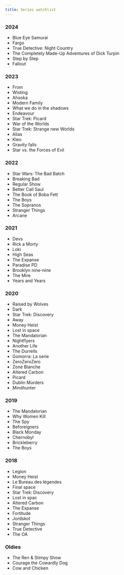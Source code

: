 ```yaml
---
title: Series watchlist
---
```


### 2024

- Blue Eye Samurai
- Fargo
- True Detective: Night Country
- The Completely Made-Up Adventures of Dick Turpin
- Step by Step
- Fallout

### 2023

- From
- Wisting
- Ahsoka
- Modern Family
- What we do in the shadows
- Endeavour
- Star Trek: Picard
- War of the Worlds
- Star Trek: Strange new Worlds
- Alias
- Kleo
- Gravity falls
- Star vs. the Forces of Evil

### 2022

- Star Wars: The Bad Batch
- Breaking Bad
- Regular Show
- Better Call Saul
- The Book of Boba Fett
- The Boys
- The Sopranos
- Stranger Things
- Arcane

### 2021

- Devs
- Rick a Morty
- Loki
- High Seas
- The Expanse
- Paradise PD
- Brooklyn nine-nine
- The Mire
- Years and Years

### 2020

- Raised by Wolves
- Dark
- Star Trek: Discovery
- Away
- Money Heist
- Lost in space
- The Mandalorian
- Nightflyers
- Another Life
- The Durrells
- Gomorra: La serie
- ZeroZeroZero
- Zone Blanche
- Altered Carbon
- Picard
- Dublin Murders
- Mindhunter

### 2019

- The Mandalorian
- Why Women Kill
- The Spy
- Beforeigners
- Black Monday
- Chernobyl
- Brickleberry
- The Boys

### 2018

- Legion
- Money Heist
- Le Bureau des légendes
- Final space
- Star Trek: Discovery
- Lost in spac
- Altered Carbon
- The Expanse
- Fortitude
- Jordskot
- Stranger Things
- True Detective
- The OA

### Oldies

- The Ren & Stimpy Show
- Courage the Cowardly Dog
- Cow and Chicken
